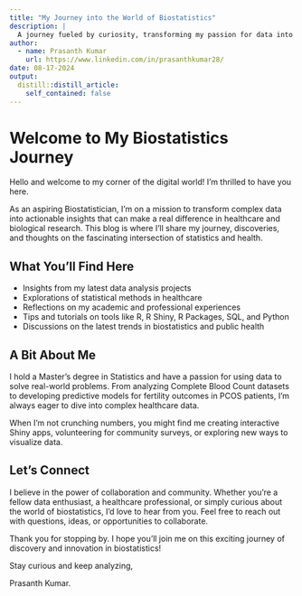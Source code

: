 ```yaml
---
title: "My Journey into the World of Biostatistics"
description: |
  A journey fueled by curiosity, transforming my passion for data into a career in biostatistics, where I analyze complex health data to drive impactful, evidence-based decisions in public health.
author:
  - name: Prasanth Kumar 
    url: https://www.linkedin.com/in/prasanthkumar28/
date: 08-17-2024
output:
  distill::distill_article:
    self_contained: false
---
```


# Welcome to My Biostatistics Journey

Hello and welcome to my corner of the digital world! I'm thrilled to have you here.

As an aspiring Biostatistician, I'm on a mission to transform complex data into actionable insights that can make a real difference in healthcare and biological research. This blog is where I'll share my journey, discoveries, and thoughts on the fascinating intersection of statistics and health.

## What You'll Find Here

- Insights from my latest data analysis projects
- Explorations of statistical methods in healthcare
- Reflections on my academic and professional experiences
- Tips and tutorials on tools like R, R Shiny, R Packages, SQL, and Python
- Discussions on the latest trends in biostatistics and public health

## A Bit About Me

I hold a Master's degree in Statistics and have a passion for using data to solve real-world problems. From analyzing Complete Blood Count datasets to developing predictive models for fertility outcomes in PCOS patients, I'm always eager to dive into complex healthcare data.

When I'm not crunching numbers, you might find me creating interactive Shiny apps, volunteering for community surveys, or exploring new ways to visualize data.

## Let's Connect

I believe in the power of collaboration and community. Whether you're a fellow data enthusiast, a healthcare professional, or simply curious about the world of biostatistics, I'd love to hear from you. Feel free to reach out with questions, ideas, or opportunities to collaborate.

Thank you for stopping by. I hope you'll join me on this exciting journey of discovery and innovation in biostatistics!

Stay curious and keep analyzing,

Prasanth Kumar.
